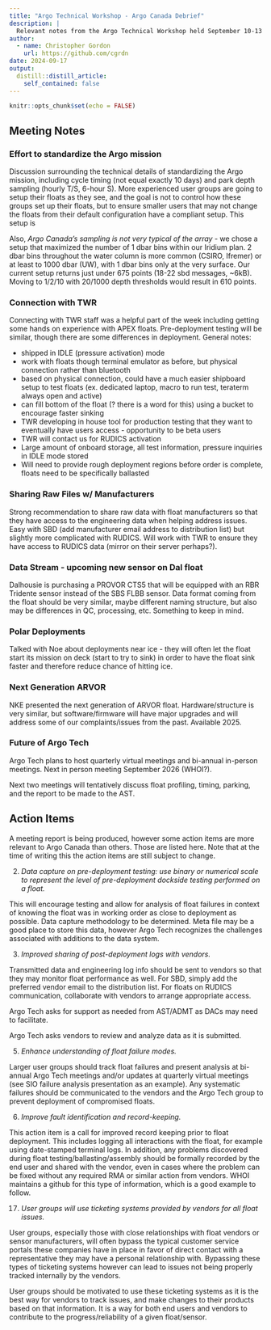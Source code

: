 ```yaml
---
title: "Argo Technical Workshop - Argo Canada Debrief"
description: |
  Relevant notes from the Argo Technical Workshop held September 10-13 in Seattle, WA
author:
  - name: Christopher Gordon
    url: https://github.com/cgrdn
date: 2024-09-17
output:
  distill::distill_article:
    self_contained: false
---
```



```r
knitr::opts_chunk$set(echo = FALSE)
```

## Meeting Notes

### Effort to standardize the Argo mission

Discussion surrounding the technical details of standardizing the Argo mission, including cycle timing (not equal exactly 10 days) and park depth sampling (hourly T/S, 6-hour S). More experienced user groups are going to setup their floats as they see, and the goal is not to control how these groups set up their floats, but to ensure smaller users that may not change the floats from their default configuration have a compliant setup. This setup is 

Also, *Argo Canada's sampling is not very typical of the array* - we chose a setup that maximized the number of 1 dbar bins within our Iridium plan. 2 dbar bins throughout the water column is more common (CSIRO, Ifremer) or at least to 1000 dbar (UW), with 1 dbar bins only at the very surface. Our current setup returns just under 675 points (18-22 sbd messages, ~6kB). Moving to 1/2/10 with 20/1000 depth thresholds would result in 610 points. 

### Connection with TWR

Connecting with TWR staff was a helpful part of the week including getting some hands on experience with APEX floats. Pre-deployment testing will be similar, though there are some differences in deployment. General notes:

- shipped in IDLE (pressure activation) mode
- work with floats though terminal emulator as before, but physical connection rather than bluetooth
- based on physical connection, could have a much easier shipboard setup to test floats (ex. dedicated laptop, macro to run test, teraterm always open and active)
- can fill bottom of the float (? there is a word for this) using a bucket to encourage faster sinking
- TWR developing in house tool for production testing that they want to eventually have users access - opportunity to be beta users
- TWR will contact us for RUDICS activation
- Large amount of onboard storage, all test information, pressure inquiries in IDLE mode stored
- Will need to provide rough deployment regions before order is complete, floats need to be specifically ballasted

### Sharing Raw Files w/ Manufacturers

Strong recommendation to share raw data with float manufacturers so that they have access to the engineering data when helping address issues. Easy with SBD (add manufacturer email address to distribution list) but slightly more complicated with RUDICS. Will work with TWR to ensure they have access to RUDICS data (mirror on their server perhaps?). 

### Data Stream - upcoming new sensor on Dal float

Dalhousie is purchasing a PROVOR CTS5 that will be equipped with an RBR Tridente sensor instead of the SBS FLBB sensor. Data format coming from the float should be very similar, maybe different naming structure, but also may be differences in QC, processing, etc. Something to keep in mind. 

### Polar Deployments

Talked with Noe about deployments near ice - they will often let the float start its mission on deck (start to try to sink) in order to have the float sink faster and therefore reduce chance of hitting ice.

### Next Generation ARVOR

NKE presented the next generation of ARVOR float. Hardware/structure is very similar, but software/firmware will have major upgrades and will address some of our complaints/issues from the past. Available 2025.

### Future of Argo Tech

Argo Tech plans to host quarterly virtual meetings and bi-annual in-person meetings. Next in person meeting September 2026 (WHOI?).

Next two meetings will tentatively discuss float profiling, timing, parking, and the report to be made to the AST. 

## Action Items

A meeting report is being produced, however some action items are more relevant to Argo Canada than others. Those are listed here. Note that at the time of writing this the action items are still subject to change.

2. *Data capture on pre-deployment testing: use binary or numerical scale to represent the level of pre-deployment dockside testing performed on a float.*

This will encourage testing and allow for analysis of float failures in context of knowing the float was in working order as close to deployment as possible. Data capture methodology to be determined. Meta file may be a good place to store this data, however Argo Tech recognizes the challenges associated with additions to the data system.

3. *Improved sharing of post-deployment logs with vendors.*

Transmitted data and engineering log info should be sent to vendors so that they may monitor float performance as well. For SBD, simply add the preferred vendor email to the distribution list. For floats on RUDICS communication, collaborate with vendors to arrange appropriate access. 

Argo Tech asks for support as needed from AST/ADMT as DACs may need to facilitate.

Argo Tech asks vendors to review and analyze data as it is submitted.

5. *Enhance understanding of float failure modes.*

Larger user groups should track float failures and present analysis at bi-annual Argo Tech meetings and/or updates at quarterly virtual meetings (see SIO failure analysis presentation as an example). Any systematic failures should be communicated to the vendors and the Argo Tech group to prevent deployment of compromised floats.

6. *Improve fault identification and record-keeping.*

This action item is a call for improved record keeping prior to float deployment. This includes logging all interactions with the float, for example using date-stamped terminal logs. In addition, any problems discovered during float testing/ballasting/assembly should be formally recorded by the end user and shared with the vendor, even in cases where the problem can be fixed without any required RMA or similar action from vendors. WHOI maintains a github for this type of information, which is a good example to follow. 

17. *User groups will use ticketing systems provided by vendors for all float issues.*

User groups, especially those with close relationships with float vendors or sensor manufacturers, will often bypass the typical customer service portals these companies have in place in favor of direct contact with a representative they may have a personal relationship with. Bypassing these types of ticketing systems however can lead to issues not being properly tracked internally by the vendors.

User groups should be motivated to use these ticketing systems as it is the best way for vendors to track issues, and make changes to their products based on that information. It is a way for both end users and vendors to contribute to the progress/reliability of a given float/sensor.

